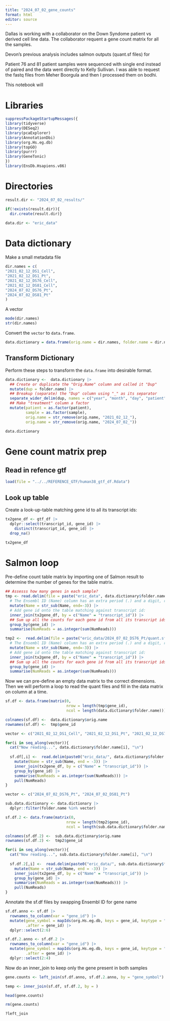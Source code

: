 ---
title: "2024_07_02_gene_counts"
format: html
editor: source
---

Dallas is working with a collaborator on the Down Syndome patient vs derived cell line data. The collaborator requent a gene count matrix for all the samples.

Devon's previous analysis includes salmon outputs (quant.sf files) for 

Patient 76 and 81 patient samples were sequenced with single end instead of paired and the data went directly to Kelly Sullivan. I was able to request the fastq files from Meher Boorgula and then I processed them on bodhi.

This notebook will

# Libraries

```{r}
suppressPackageStartupMessages({
library(tidyverse)
library(DESeq2)
library(pcaExplorer)
library(AnnotationDbi)
library(org.Hs.eg.db)
library(topGO)
library(purrr)
library(GeneTonic)
})
library(EnsDb.Hsapiens.v86)
```

# Directories

```{r}
result.dir <- "2024_07_02_results/"

if(!exists(result.dir)){
  dir.create(result.dir)}

data.dir <- "eric_data"
```

# Data dictionary

Make a small metadata file

```{r}
dir.names = c(
"2021_02_12_DS1_Cell",
"2021_02_12_DS1_Pt",
"2021_02_12_DS76_Cell",
"2021_02_12_DS81_Cell",
"2024_07_02_DS76_Pt",
"2024_07_02_DS81_Pt"
)
```

A vector

```{r}
mode(dir.names)
str(dir.names)
```

Convert the `vector` to `data.frame`.

```{r}
data.dictionary = data.frame(orig.name = dir.names, folder.name = dir.names)
```

## Transform Dictionary

Perform these steps to transform the `data.frame` into desirable format.

```{r}
data.dictionary <-  data.dictionary |> 
  ## Create or duplicate the "Orig.Name" column and called it "Dup"
  mutate(dup = folder.name) |> 
  ## Breakup (separate) the "Dup" column using "_" as its separator
  separate_wider_delim(dup, names = c("year", "month", "day", "patient", "sample"), delim = "_") |>
  ## Make "treatment" column a factor
  mutate(patient = as.factor(patient),
         sample = as.factor(sample),
         orig.name = str_remove(orig.name, "2021_02_12_"),
         orig.name = str_remove(orig.name, "2024_07_02_"))
```

```{r}
data.dictionary
```

# Gene count matrix prep

## Read in refence gtf

```{r}
load(file = "../../REFERENCE_GTF/human38_gtf_df.Rdata")
```

## Look up table

Create a look-up-table matching gene id to all its transcript ids:

```{r}
tx2gene_df <- gtf_df |>
  dplyr::select(transcript_id, gene_id) |>
	distinct(transcript_id, gene_id) |>
  drop_na()

tx2gene_df
```

# Salmon loop

Pre-define count table matrix by importing one of Salmon result to determine the number of genes for the table matrix.

```{r}
## Assesss how many genes in each sample?
tmp <- read.delim(file = paste("eric_data", data.dictionary$folder.name[1], "quant.sf", sep = "/")) |>
  # The Ensembl ID (Name) column has an extra period (.) and a digit, remove them
  mutate(Name = str_sub(Name, end=-3)) |>
  # Add gene id onto the table matching against transcript id:
  inner_join(tx2gene_df, by = c("Name" = "transcript_id")) |>
  ## Sum up all the counts for each gene id from all its transcript ids
  group_by(gene_id) |>
  summarise(NumReads = as.integer(sum(NumReads)))

tmp2 <-  read.delim(file = paste("eric_data/2024_07_02_DS76_Pt/quant.sf", sep = "/")) |>
  # The Ensembl ID (Name) column has an extra period (.) and a digit, remove them
  mutate(Name = str_sub(Name, end=-3)) |>
  # Add gene id onto the table matching against transcript id:
  inner_join(tx2gene_df, by = c("Name" = "transcript_id")) |>
  ## Sum up all the counts for each gene id from all its transcript ids
  group_by(gene_id) |>
  summarise(NumReads = as.integer(sum(NumReads)))
```

Now we can pre-define an empty data matrix to the correct dimensions. Then we will perform a loop to read the quant files and fill in the data matrix on column at a time.

```{r}
sf.df <- data.frame(matrix(0, 
                           nrow = length(tmp$gene_id),
                           ncol = length(data.dictionary$folder.name)))

colnames(sf.df) <-  data.dictionary$orig.name
rownames(sf.df) <-  tmp$gene_id

vector <- c("2021_02_12_DS1_Cell", "2021_02_12_DS1_Pt", "2021_02_12_DS76_Cell", "2021_02_12_DS81_Cell")

for(i in seq_along(vector)){
  cat("Now reading...", data.dictionary$folder.name[i], "\n")
  
  sf.df[,i] <-  read.delim(paste0("eric_data/", data.dictionary$folder.name[i], "/quant.sf")) |>
    mutate(Name = str_sub(Name, end = -3)) |>
    inner_join(tx2gene_df, by = c("Name" = "transcript_id")) |>
    group_by(gene_id) |>
    summarise(NumReads = as.integer(sum(NumReads))) |>
    pull(NumReads)
}
```


```{r}
vector <- c("2024_07_02_DS76_Pt", "2024_07_02_DS81_Pt")

sub.data.dictionary <- data.dictionary |> 
  dplyr::filter(folder.name %in% vector)

sf.df.2 <- data.frame(matrix(0, 
                           nrow = length(tmp2$gene_id),
                           ncol = length(sub.data.dictionary$folder.name)))

colnames(sf.df.2) <-  sub.data.dictionary$orig.name
rownames(sf.df.2) <-  tmp2$gene_id

for(i in seq_along(vector)){
  cat("Now reading...", sub.data.dictionary$folder.name[i], "\n")
  
  sf.df.2[,i] <-  read.delim(paste0("eric_data/", sub.data.dictionary$folder.name[i], "/quant.sf")) |>
    mutate(Name = str_sub(Name, end = -3)) |>
    inner_join(tx2gene_df, by = c("Name" = "transcript_id")) |>
    group_by(gene_id) |>
    summarise(NumReads = as.integer(sum(NumReads))) |>
    pull(NumReads)
}
```

Annotate the sf.df files by swapping Ensembl ID for gene name

```{r}
sf.df.anno <- sf.df |> 
  rownames_to_column(var = "gene_id") |> 
  mutate(gene_symbol = mapIds(org.Hs.eg.db, keys = gene_id, keytype = "ENSEMBL", column = "SYMBOL", multiVals = "first"),
         .after = gene_id) |> 
  dplyr::select(2:6)

sf.df.2.anno <- sf.df.2 |> 
  rownames_to_column(var = "gene_id") |> 
  mutate(gene_symbol = mapIds(org.Hs.eg.db, keys = gene_id, keytype = "ENSEMBL", column = "SYMBOL", multiVals = "first"),
         .after = gene_id) |> 
  dplyr::select(2:4)
```

Now do an inner_join to keep only the gene present in both samples

```{r}
gene.counts <- left_join(sf.df.anno, sf.df.2.anno, by = "gene_symbol")

temp <- inner_join(sf.df, sf.df.2, by = )

head(gene.counts)
```

```{r}
rm(gene.counts)
```


```{r}
?left_join
```





